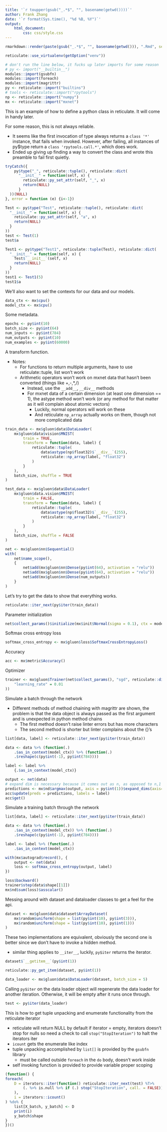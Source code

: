 ```yaml
---
title: '`r toupper(gsub("_.*$", "", basename(getwd())))`'
author: Frank Zhang
date: '`r format(Sys.time(), "%d %B, %Y")`'
output:
    html_document:
        css: css/style.css
---
```


```r
rmarkdown::render(paste(gsub("_.*$", "", basename(getwd())), ".Rmd", sep = ""), output_dir = "dist")
```

```r
reticulate::use_virtualenv(getOption("venv"))
```

```r
# don't run the line below, it fucks up later imports for some reason
# py <- import("__builtin__")
modules::import(gsubfn)
modules::import(foreach)
modules::import(magrittr)
py <- reticulate::import("builtins")
# tools <- reticulate::import("rpytools")
np <- reticulate::import("numpy")
mx <- reticulate::import("mxnet")
```

This is an example of how to define a python class in reticulate. It will come in handy later.

For some reason, this is not always reliable.

- It seems like the first invocation of type always returns a `class '*'` instance, that fails when invoked. However, after failing, all instances of py$type return a `class 'rpytools.call.*'`, which does work.
- Ended up giving up finding a way to convert the class and wrote this preamble to fail first quietly.

```r
tryCatch({
    py$type("_", reticulate::tuple(), reticulate::dict(
      "__init__" = function(self, x) {
        reticulate::py_set_attr(self, "_", x)
        return(NULL)
      }
  ))(NULL)
}, error = function (e) {i<-1})
```

```r
Test <- py$type("Test", reticulate::tuple(), reticulate::dict(
  "__init__" = function(self, x) {
    reticulate::py_set_attr(self, "a", x)
    return(NULL)
  }
))
test <- Test(1)
test$a
```

```r
Test1 <- py$type("Test1", reticulate::tuple(Test), reticulate::dict(
  "__init__" = function(self, x) {
    Test$`__init__`(self, x)
    return(NULL)
  }
))
test1 <- Test1(5)
test1$a
```

We’ll also want to set the contexts for our data and our models.

```r
data_ctx <- mx$cpu()
model_ctx <- mx$cpu()
```

Some metadata.

```r
epochs <- py$int(10)
batch_size <- py$int(64)
num_inputs <- py$int(784)
num_outputs <- py$int(10)
num_examples <- py$int(60000)
```

A transform function.

- Notes:
    - For functions to return multiple arguments, have to use reticulate::tuple, list won't work
    - Arithmetic operators won't work on mxnet data that hasn't been converted (things like +,-,*,/)
        - Instead, use the `__add__`, `__div__` methods
        - For mxnet data of a certain dimension (at least one dimension == 1), the astype method won't work (or any method for that matter as it will complain about atomic vectors)
            - Luckily, normal operators will work on these
            - And reticulate `np_array` actually works on them, though not more complicated data

```r
train_data <- mx$gluon$data$DataLoader(
    mx$gluon$data$vision$MNIST(
        train = TRUE,
        transform = function(data, label) {
            reticulate::tuple(
                data$astype(np$float32)$`__div__`(255),
                reticulate::np_array(label, "float32")
            )
        }
    ),
    batch_size, shuffle = TRUE
)

test_data <- mx$gluon$data$DataLoader(
    mx$gluon$data.vision$MNIST(
        train = FALSE,
        transform = function(data, label) {
            reticulate::tuple(
                data$astype(np$float32)$`__div__`(255),
                reticulate::np_array(label, "float32")
            )
        }
    ),
    batch_size, shuffle = FALSE
)
```

```r
net <- mx$gluon$nn$Sequential()
with(
    net$name_scope(),
    {
        net$add(mx$gluon$nn$Dense(py$int(64), activation = "relu"))
        net$add(mx$gluon$nn$Dense(py$int(64), activation = "relu"))
        net$add(mx$gluon$nn$Dense(num_outputs))
    }
)
```

Let's try to get the data to show that everything works.

```r
reticulate::iter_next(py$iter(train_data))
```

Parameter initialization

```r
net$collect_params()$initialize(mx$init$Normal(sigma = 0.1), ctx = model_ctx)
```

Softmax cross entropy loss

```r
softmax_cross_entropy <- mx$gluon$loss$SoftmaxCrossEntropyLoss()
```

Accuracy

```r
acc <- mx$metric$Accuracy()
```

Optimizer

```r
trainer <- mx$gluon$Trainer(net$collect_params(), "sgd", reticulate::dict(
    "learning_rate" = 0.01
))
```

Simulate a batch through the network

- Different methods of method chaining with magrittr are shown, the problem is that the data object is always passed as the first argument and is unexpected in python method chains
    - The first method doesn't raise linter errors but has more characters
    - The second method is shorter but linter complains about the {}'s

```r
list[data, label] <- reticulate::iter_next(py$iter(train_data))

data <- data %>% (function(.)
    .$as_in_context(model_ctx)) %>% (function(.)
    .$reshape(c(py$int(-1), py$int(784))))

label <- label %>%
    {.$as_in_context(model_ctx)}

output <- net(data)
# expand dim is necessary because it comes out as n, as opposed to n,1 dimension
predictions <- mx$nd$argmax(output, axis = py$int(1))$expand_dims(axis=py$int(1))
acc$update(preds = predictions, labels = label)
acc$get()
```

Simulate a training batch through the network

```r
list[data, label] <- reticulate::iter_next(py$iter(train_data))

data <- data %>% (function(.)
    .$as_in_context(model_ctx)) %>% (function(.)
    .$reshape(c(py$int(-1), py$int(784))))

label <- label %>% (function(.)
    .$as_in_context(model_ctx))

with(mx$autograd$record(), {
    output <- net(data)
    loss <- softmax_cross_entropy(output, label)
})

loss$backward()
trainer$step(data$shape[[1]])
mx$nd$sum(loss)$asscalar()
```

Messing around with dataset and dataloader classes to get a feel for the api.

```r
dataset <- mx$gluon$data$dataset$ArrayDataset(
    mx$random$uniform(shape = list(py$int(10), py$int(3))),
    mx$random$uniform(shape = list(py$int(10), py$int(1)))
)
```

These two implementations are equivalent, obviously the second one is better since we don't have to invoke a hidden method.

- similar thing applies to `__iter__`, luckily, `py$iter` returns the iterator.

```r
dataset$`__getitem__`(py$int(1))
```
```r
reticulate::py_get_item(dataset, py$int(1))
```
```r
data_loader <- mx$gluon$data$DataLoader(dataset, batch_size = 5)
```

Calling `py$iter` on the data loader object will regenerate the data loader for another iteration. Otherwise, it will be empty after it runs once through.

```r
test <- py$iter(data_loader)
```

This is how to get tuple unpacking and enumerate functionality from the reticulate iterator

- reticulate will return NULL by default if iterator = empty, iterators doesn't stop for nulls so need a check to call `stop("StopIteration")` to halt the iterators iter
- `icount` gets the enumerate like index
- tuple unpacking accomplished by `list[]` is provided by the `gsubfn` library
    - must be called outside `foreach` in the `do` body, doesn't work inside
- self invoking function is provided to provide variable proper scoping

```r
(function() {
foreach(
    D = iterators::iter(function() reticulate::iter_next(test) %T>%
        (. %>% is.null %>% if (.) stop("StopIteration", call. = FALSE))
    ),
    i = iterators::icount()
) %do% {
    list[X_batch, y_batch] <- D
    print(i)
    y_batch$shape
}
})()
```





